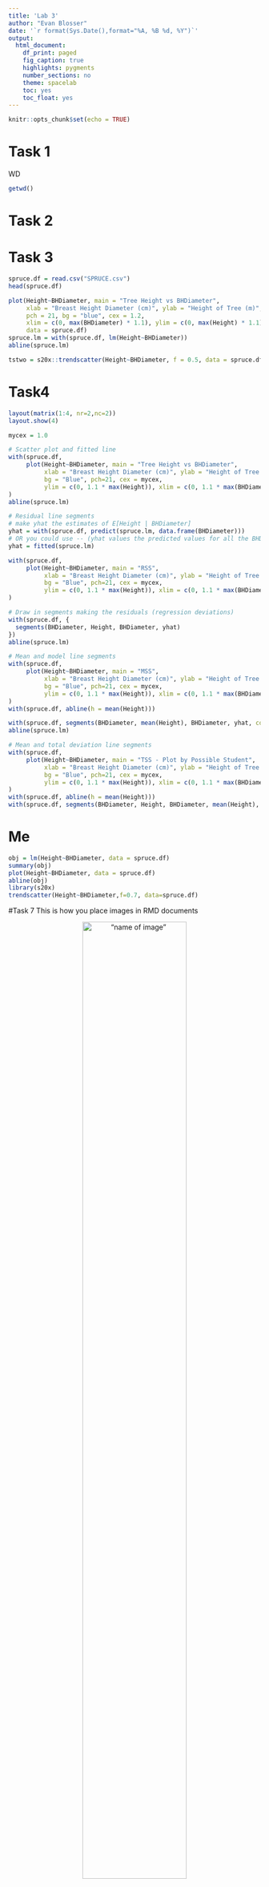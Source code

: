 ```yaml
---
title: 'Lab 3'
author: "Evan Blosser"
date: '`r format(Sys.Date(),format="%A, %B %d, %Y")`'
output: 
  html_document:
    df_print: paged
    fig_caption: true
    highlights: pygments
    number_sections: no
    theme: spacelab
    toc: yes
    toc_float: yes
---
```


```r
knitr::opts_chunk$set(echo = TRUE)
```



# Task 1

WD

```r
getwd()
```

# Task 2


# Task 3 

```r
spruce.df = read.csv("SPRUCE.csv")
head(spruce.df)
```

```r
plot(Height~BHDiameter, main = "Tree Height vs BHDiameter",
     xlab = "Breast Height Diameter (cm)", ylab = "Height of Tree (m)",
     pch = 21, bg = "blue", cex = 1.2,
     xlim = c(0, max(BHDiameter) * 1.1), ylim = c(0, max(Height) * 1.1),
     data = spruce.df)
spruce.lm = with(spruce.df, lm(Height~BHDiameter))
abline(spruce.lm)

tstwo = s20x::trendscatter(Height~BHDiameter, f = 0.5, data = spruce.df)
```


# Task4 
```r
layout(matrix(1:4, nr=2,nc=2))
layout.show(4)
```


```r
mycex = 1.0

# Scatter plot and fitted line
with(spruce.df, 
     plot(Height~BHDiameter, main = "Tree Height vs BHDiameter",
          xlab = "Breast Height Diameter (cm)", ylab = "Height of Tree (m)",
          bg = "Blue", pch=21, cex = mycex, 
          ylim = c(0, 1.1 * max(Height)), xlim = c(0, 1.1 * max(BHDiameter)))
)
abline(spruce.lm)

# Residual line segments
# make yhat the estimates of E[Height | BHDiameter]
yhat = with(spruce.df, predict(spruce.lm, data.frame(BHDiameter)))
# OR you could use -- (yhat values the predicted values for all the BHDiameter values )
yhat = fitted(spruce.lm)

with(spruce.df, 
     plot(Height~BHDiameter, main = "RSS",
          xlab = "Breast Height Diameter (cm)", ylab = "Height of Tree (m)",
          bg = "Blue", pch=21, cex = mycex, 
          ylim = c(0, 1.1 * max(Height)), xlim = c(0, 1.1 * max(BHDiameter)))
)

# Draw in segments making the residuals (regression deviations)
with(spruce.df, {
  segments(BHDiameter, Height, BHDiameter, yhat)
})
abline(spruce.lm)

# Mean and model line segments
with(spruce.df, 
     plot(Height~BHDiameter, main = "MSS",
          xlab = "Breast Height Diameter (cm)", ylab = "Height of Tree (m)",
          bg = "Blue", pch=21, cex = mycex, 
          ylim = c(0, 1.1 * max(Height)), xlim = c(0, 1.1 * max(BHDiameter)))
)
with(spruce.df, abline(h = mean(Height)))

with(spruce.df, segments(BHDiameter, mean(Height), BHDiameter, yhat, col = "Red"))
abline(spruce.lm)

# Mean and total deviation line segments
with(spruce.df, 
     plot(Height~BHDiameter, main = "TSS - Plot by Possible Student",
          xlab = "Breast Height Diameter (cm)", ylab = "Height of Tree (m)",
          bg = "Blue", pch=21, cex = mycex, 
          ylim = c(0, 1.1 * max(Height)), xlim = c(0, 1.1 * max(BHDiameter)))
)
with(spruce.df, abline(h = mean(Height)))
with(spruce.df, segments(BHDiameter, Height, BHDiameter, mean(Height), col = "Green"))
```

















# Me

```r
obj = lm(Height~BHDiameter, data = spruce.df)
summary(obj)
plot(Height~BHDiameter, data = spruce.df)
abline(obj)
library(s20x)
trendscatter(Height~BHDiameter,f=0.7, data=spruce.df)
```



#Task 7
This is how you place images in RMD documents

<center>
!["name of image"](gheat.png){ width=70% }
</center>
